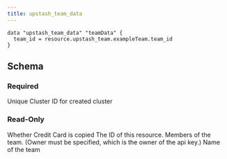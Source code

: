 ```yaml
---
title: upstash_team_data
---
```


<RequestExample>

```hcl example.tf
data "upstash_team_data" "teamData" {
  team_id = resource.upstash_team.exampleTeam.team_id
}
```

</RequestExample>

## Schema

### Required

<ParamField query="team_id" type="string" required>
  Unique Cluster ID for created cluster
</ParamField>

### Read-Only

<ResponseField name="copy_cc" type="bool">
  Whether Credit Card is copied
</ResponseField>

<ResponseField name="id" type="number">
  The ID of this resource.
</ResponseField>

<ResponseField name="team_members" type="map(string)">
  Members of the team. (Owner must be specified, which is the owner of the api
  key.)
</ResponseField>

<ResponseField name="team_name" type="string">
  Name of the team
</ResponseField>
